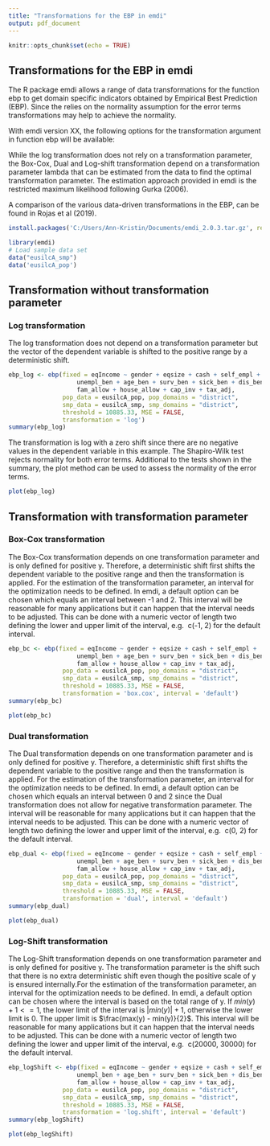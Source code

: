 ```yaml
---
title: "Transformations for the EBP in emdi"
output: pdf_document
---
```


```r
knitr::opts_chunk$set(echo = TRUE)
```

## Transformations for the EBP in emdi

The R package emdi allows a range of data transformations for the function ebp 
to get domain specific indicators obtained by Empirical Best Prediction (EBP). 
Since the relies on the normality assumption for the error terms transformations 
may help to achieve the normality. 

With emdi version XX, the following options for the transformation argument in function 
ebp will be available: 
\begin{itemize}
\item \texttt{no}: No transformation 
\item \texttt{log}: Log transformation with a deterministic shift
\item \texttt{box.cox}: Box-Cox transformation with a deterministic shift
\item \texttt{dual}: Dual transformation with a deterministic shift
\item \texttt{log.shift}: Log transformation with an optimized shift
\end{itemize}

While the log transformation does not rely on a transformation parameter, the 
Box-Cox, Dual and Log-shift transformation depend on a transformation parameter 
lambda that can be estimated from the data to find the optimal transformation 
parameter. The estimation approach provided in emdi is the restricted maximum 
likelihood following Gurka (2006). 

A comparison of the various data-driven transformations in the EBP, can be found 
in Rojas et al (2019). 

```r
install.packages('C:/Users/Ann-Kristin/Documents/emdi_2.0.3.tar.gz', repos = NULL, type="source")
```

```r
library(emdi)
# Load sample data set
data("eusilcA_smp")
data('eusilcA_pop')
```

## Transformation without transformation parameter

### Log transformation 

The log transformation does not depend on a transformation parameter but the 
vector of the dependent variable is shifted to the positive range by a deterministic 
shift. 

```r
ebp_log <- ebp(fixed = eqIncome ~ gender + eqsize + cash + self_empl +
                   unempl_ben + age_ben + surv_ben + sick_ben + dis_ben + rent + 
                   fam_allow + house_allow + cap_inv + tax_adj, 
               pop_data = eusilcA_pop, pop_domains = "district", 
               smp_data = eusilcA_smp, smp_domains = "district",
               threshold = 10885.33, MSE = FALSE, 
               transformation = 'log')
summary(ebp_log)
```

The transformation is log with a zero shift since there are no negative values in 
the dependent variable in this example. The Shapiro-Wilk test rejects normality 
for both error terms. Additional to the tests shown in the summary, the plot 
method can be used to assess the normality of the error terms.

```r
plot(ebp_log)
```

## Transformation with transformation parameter

### Box-Cox transformation 

The Box-Cox transformation depends on one transformation parameter and is only 
defined for positive y. Therefore, a deterministic shift first shifts the dependent 
variable to the positive range and then the transformation is applied. For the 
estimation of the transformation parameter, an interval for the optimization needs 
to be defined. In emdi, a default option can be chosen which equals an interval 
between -1 and 2. This interval will be reasonable for many applications but it 
can happen that the interval needs to be adjusted. This can be done with a numeric
vector of length two defining the lower and upper limit of the interval, e.g. 
c(-1, 2) for the default interval. 

```r
ebp_bc <- ebp(fixed = eqIncome ~ gender + eqsize + cash + self_empl +
                   unempl_ben + age_ben + surv_ben + sick_ben + dis_ben + rent + 
                   fam_allow + house_allow + cap_inv + tax_adj, 
               pop_data = eusilcA_pop, pop_domains = "district", 
               smp_data = eusilcA_smp, smp_domains = "district",
               threshold = 10885.33, MSE = FALSE, 
               transformation = 'box.cox', interval = 'default')
summary(ebp_bc)
```


```r
plot(ebp_bc)
```

### Dual transformation 

The Dual transformation depends on one transformation parameter and is only 
defined for positive y. Therefore, a deterministic shift first shifts the dependent 
variable to the positive range and then the transformation is applied. For the 
estimation of the transformation parameter, an interval for the optimization needs 
to be defined. In emdi, a default option can be chosen which equals an interval 
between 0 and 2 since the Dual transformation does not allow for negative transformation 
parameter. The interval will be reasonable for many applications but it 
can happen that the interval needs to be adjusted. This can be done with a numeric
vector of length two defining the lower and upper limit of the interval, e.g. 
c(0, 2) for the default interval. 

```r
ebp_dual <- ebp(fixed = eqIncome ~ gender + eqsize + cash + self_empl +
                   unempl_ben + age_ben + surv_ben + sick_ben + dis_ben + rent + 
                   fam_allow + house_allow + cap_inv + tax_adj, 
               pop_data = eusilcA_pop, pop_domains = "district", 
               smp_data = eusilcA_smp, smp_domains = "district",
               threshold = 10885.33, MSE = FALSE, 
               transformation = 'dual', interval = 'default')
summary(ebp_dual)
```


```r
plot(ebp_dual)
```


### Log-Shift transformation 

The Log-Shift transformation depends on one transformation parameter and is only 
defined for positive y. The transformation parameter is the shift such that there 
is no extra deterministic shift even though the positive scale of y is ensured 
internally.For the estimation of the transformation parameter, an interval for the 
optimization needs to be defined. In emdi, a default option can be chosen where the
interval is based on the total range of y. If $min(y) + 1 <= 1$, the lower limit of the 
interval is $|min(y)| + 1$, otherwise the lower limit is 0. The upper limit is 
$\frac{max(y) - min(y)}{2}$. This interval will be reasonable for many applications but it 
can happen that the interval needs to be adjusted. This can be done with a numeric
vector of length two defining the lower and upper limit of the interval, e.g. 
c(20000, 30000) for the default interval. 

```r
ebp_logShift <- ebp(fixed = eqIncome ~ gender + eqsize + cash + self_empl +
                   unempl_ben + age_ben + surv_ben + sick_ben + dis_ben + rent + 
                   fam_allow + house_allow + cap_inv + tax_adj, 
               pop_data = eusilcA_pop, pop_domains = "district", 
               smp_data = eusilcA_smp, smp_domains = "district",
               threshold = 10885.33, MSE = FALSE, 
               transformation = 'log.shift', interval = 'default')
summary(ebp_logShift)
```


```r
plot(ebp_logShift)
```
